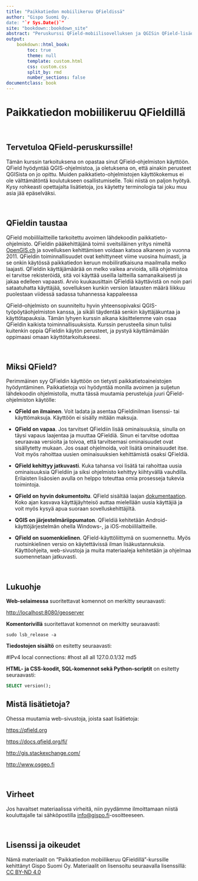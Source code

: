 ```yaml
---
title: "Paikkatiedon mobiilikeruu QFieldissä"
author: "Gispo Suomi Oy.
date: "`r Sys.Date()`"
site: "bookdown::bookdown_site"
abstract: "Peruskurssi QField-mobiilisovelluksen ja QGISin QField-lisäosan käytöstä."
output:
    bookdown::html_book:
        toc: true
        theme: null
        template: custom.html
        css: custom.css
        split_by: rmd
        number_sections: false
documentclass: book
---
```


# Paikkatiedon mobiilikeruu QFieldillä

\

## Tervetuloa QField-peruskurssille!

Tämän kurssin tarkoituksena on opastaa sinut QField--ohjelmiston käyttöön. QField hyödyntää QGIS-ohjelmistoa, ja oletuksena on, että ainakin perusteet QGISista on jo opittu. Muiden paikkatieto-ohjelmistojen käyttökokemus ei ole välttämätöntä koulutukseen osallistumiselle. Toki niistä on paljon hyötyä. Kysy rohkeasti opettajalta lisätietoja, jos käytetty terminologia tai joku muu asia jää epäselväksi.

\

## QFieldin taustaa

QField mobiililaitteille tarkoitettu avoimen lähdekoodin paikkatieto-ohjelmisto. QFieldin pääkehittäjänä toimii sveitsiläinen yritys nimeltä [OpenGIS.ch](https://www.opengis.ch/) ja sovelluksen kehittämisen voidaan katsoa alkaneen jo vuonna 2011. QFieldin toiminnallisuudet ovat kehittyneet viime vuosina huimasti, ja se onkin käytössä paikkatiedon keruun mobiiliratkaisuna maailmalla melko laajasti. QFieldin käyttäjämäärää on melko vaikea arvioida, sillä ohjelmistoa ei tarvitse rekisteröidä, sitä voi käyttää useilla laitteilla samanaikaisesti ja jakaa edelleen vapaasti. Arvio kuukausittain QFieldiä käyttävistä on noin pari sataatuhatta käyttäjää, sovelluksen kunkin version latausten määrä liikkuu puolestaan viidessä sadassa tuhannessa kappaleessa

QField--ohjelmisto on suunniteltu hyvin yhteensopivaksi QGIS-työpöytäohjelmiston kanssa, ja sikäli täydentää senkin käyttäjäkuntaa ja käyttötapauksia. Tämän lyhyen kurssin aikana käsittelemme vain osaa QFieldin kaikista toiminnallisuuksista. Kurssin perusteella sinun tulisi kuitenkin oppia QFieldin käytön perusteet, ja pystyä käyttämämään oppimaasi omaan käyttötarkoitukseesi.

\

## Miksi QField?

Perimmäinen syy QFieldin käyttöön on tietysti paikkatietoaineistojen hyödyntäminen. Paikkatietoja voi hyödyntää monilla avoimen ja suljetun lähdekoodin ohjelmistolla, mutta tässä muutamia perusteluja juuri QField-ohjelmiston käytölle:

-   **QField on ilmainen**. Voit ladata ja asentaa QFieldinilman lisenssi- tai käyttömaksuja. Käyttöön ei sisälly mitään maksuja.

-   **QField on vapaa**. Jos tarvitset QFieldiin lisää ominaisuuksia, sinulla on täysi vapaus laajentaa ja muuttaa QFieldiä. Sinun ei tarvitse odottaa seuraavaa versioita ja toivoa, että tarvitsemasi ominaisuudet ovat sisällytetty mukaan. Jos osaat ohjelmoida, voit lisätä ominaisuudet itse. Voit myös rahoittaa uusien ominaisuuksien kehittämistä osaksi QFieldiä.

-   **QField kehittyy jatkuvasti**. Kuka tahansa voi lisätä tai rahoittaa uusia ominaisuuksia QFieldiin ja siksi ohjelmisto kehittyy kiihtyvällä vauhdilla. Erilaisten lisäosien avulla on helppo toteuttaa omia prosesseja tukevia toimintoja.

-   **QField on hyvin dokumentoitu**. QField sisältää laajan [dokumentaation](https://docs.qfield.org/fi/). Koko ajan kasvava käyttäjäyhteisö auttaa mielellään uusia käyttäjiä ja voit myös kysyä apua suoraan sovelluskehittäjiltä.

-   **QGIS on järjestelmäriippumaton**. QFieldiä kehitetään Android-käyttöjärjestelmän ohella Windows-, ja iOS-mobiililaitteille.

-   **QField on suomenkielinen**. QField-käyttöliittymä on suomennettu. Myös ruotsinkielinen versio on käytettävissä ilman lisäkustannuksia. Käyttöohjeita, web-sivustoja ja muita materiaaleja kehitetään ja ohjelmaa suomennetaan jatkuvasti.

\

## Lukuohje

**Web-selaimessa** suoritettavat komennot on merkitty seuraavasti:

::: note-box
<http://localhost:8080/geoserver>
:::

**Komentorivillä** suoritettavat komennot on merkitty seuraavasti:

::: commandline-box
``` shell
sudo lsb_release -a
```
:::

**Tiedostojen sisältö** on esitetty seuraavasti:

::: file-content-box
#IPv4 local connections: #host all all 127.0.0.1/32 md5
:::

**HTML- ja CSS-koodit, SQL-komennot sekä Python-scriptit** on esitetty seuraavasti:

::: code-box
``` sql
SELECT version();
```
:::

## Mistä lisätietoja?

Ohessa muutamia web-sivustoja, joista saat lisätietoja:

::: note-box
<https://qfield.org>\
:::

::: note-box
<https://docs.qfield.org/fi/>\
:::

::: note-box
<http://gis.stackexchange.com/>\
:::

::: note-box
<http://www.osgeo.fi>\
:::

\

## Virheet

Jos havaitset materiaalissa virheitä, niin pyydämme ilmoittamaan niistä kouluttajalle tai sähköpostilla <a href="mailto:info@gispo.fi">info@gispo.fi</a>-osoitteeseen.

\

## Lisenssi ja oikeudet

Nämä materiaalit on "Paikkatiedon mobiilikeruu QFieldillä"-kurssille kehittänyt Gispo Suomi Oy. Materiaalit on lisensoitu seuraavalla lisenssillä: [CC BY-ND 4.0](https://creativecommons.org/licenses/by-nd/4.0/)
